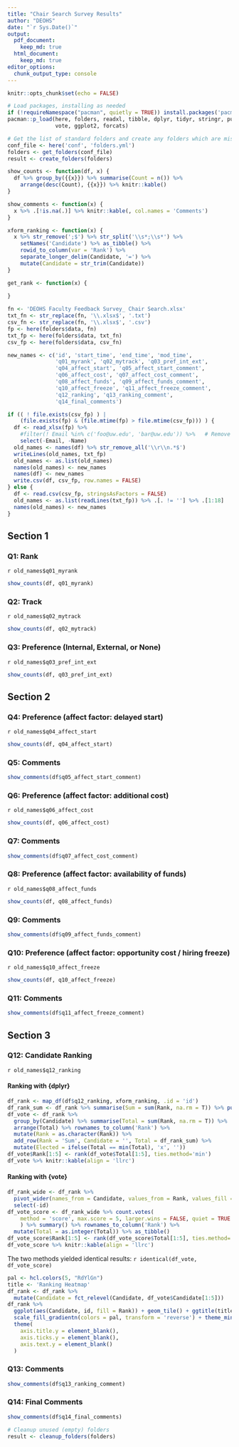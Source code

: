 ```yaml
---
title: "Chair Search Survey Results"
author: "DEOHS"
date: "`r Sys.Date()`"
output:
  pdf_document: 
    keep_md: true
  html_document:
    keep_md: true
editor_options:
  chunk_output_type: console
---
```


```r
knitr::opts_chunk$set(echo = FALSE)
```

```r
# Load packages, installing as needed
if (!requireNamespace("pacman", quietly = TRUE)) install.packages('pacman')
pacman::p_load(here, folders, readxl, tibble, dplyr, tidyr, stringr, purrr, 
               vote, ggplot2, forcats)
```

```r
# Get the list of standard folders and create any folders which are missing
conf_file <- here('conf', 'folders.yml')
folders <- get_folders(conf_file)
result <- create_folders(folders)
```

```r
show_counts <- function(df, x) {
  df %>% group_by({{x}}) %>% summarise(Count = n()) %>% 
    arrange(desc(Count), {{x}}) %>% knitr::kable()
}

show_comments <- function(x) {
  x %>% .[!is.na(.)] %>% knitr::kable(, col.names = 'Comments')
}

xform_ranking <- function(x) {
  x %>% str_remove(';$') %>% str_split('\\s*;\\s*') %>% 
    setNames('Candidate') %>% as_tibble() %>% 
    rowid_to_column(var = 'Rank') %>% 
    separate_longer_delim(Candidate, '=') %>% 
    mutate(Candidate = str_trim(Candidate))
}

get_rank <- function(x) {
  
}
```

```r
fn <- 'DEOHS Faculty Feedback Survey_ Chair Search.xlsx'
txt_fn <- str_replace(fn, '\\.xlsx$', '.txt')
csv_fn <- str_replace(fn, '\\.xlsx$', '.csv')
fp <- here(folders$data, fn)
txt_fp <- here(folders$data, txt_fn)
csv_fp <- here(folders$data, csv_fn)

new_names <- c('id', 'start_time', 'end_time', 'mod_time', 
               'q01_myrank', 'q02_mytrack', 'q03_pref_int_ext', 
               'q04_affect_start', 'q05_affect_start_comment',
               'q06_affect_cost', 'q07_affect_cost_comment', 
               'q08_affect_funds', 'q09_affect_funds_comment',
               'q10_affect_freeze', 'q11_affect_freeze_comment', 
               'q12_ranking', 'q13_ranking_comment', 
               'q14_final_comments')

if (( ! file.exists(csv_fp) ) | 
    (file.exists(fp) & (file.mtime(fp) > file.mtime(csv_fp))) ) {
  df <- read_xlsx(fp) %>% 
    #filter(! Email %in% c('foo@uw.edu', 'bar@uw.edu')) %>%   # Remove tests
    select(-Email, -Name)
  old_names <- names(df) %>% str_remove_all('\\r\\n.*$')
  writeLines(old_names, txt_fp)
  old_names <- as.list(old_names)
  names(old_names) <- new_names
  names(df) <- new_names
  write.csv(df, csv_fp, row.names = FALSE)
} else {
  df <- read.csv(csv_fp, stringsAsFactors = FALSE)
  old_names <- as.list(readLines(txt_fp)) %>% .[. != ''] %>% .[1:18]
  names(old_names) <- new_names
}
```

## Section 1

### Q1: Rank

`r old_names$q01_myrank`

```r
show_counts(df, q01_myrank)
```

### Q2: Track

`r old_names$q02_mytrack`

```r
show_counts(df, q02_mytrack)
```

### Q3: Preference (Internal, External, or None)

`r old_names$q03_pref_int_ext`

```r
show_counts(df, q03_pref_int_ext)
```

\newpage

## Section 2

### Q4: Preference (affect factor: delayed start)

`r old_names$q04_affect_start`

```r
show_counts(df, q04_affect_start)
```

### Q5: Comments

```r
show_comments(df$q05_affect_start_comment)
```

### Q6: Preference (affect factor: additional cost)

`r old_names$q06_affect_cost`

```r
show_counts(df, q06_affect_cost)
```

### Q7: Comments

```r
show_comments(df$q07_affect_cost_comment)
```

### Q8: Preference (affect factor: availability of funds)

`r old_names$q08_affect_funds`

```r
show_counts(df, q08_affect_funds)
```

### Q9: Comments

```r
show_comments(df$q09_affect_funds_comment)
```

### Q10: Preference (affect factor: opportunity cost / hiring freeze)

`r old_names$q10_affect_freeze`

```r
show_counts(df, q10_affect_freeze)
```

### Q11: Comments

```r
show_comments(df$q11_affect_freeze_comment)
```

\newpage

## Section 3

### Q12: Candidate Ranking

`r old_names$q12_ranking`

#### Ranking with {dplyr}

```r
df_rank <- map_df(df$q12_ranking, xform_ranking, .id = 'id')
df_rank_sum <- df_rank %>% summarise(Sum = sum(Rank, na.rm = T)) %>% pull(Sum)
df_vote <- df_rank %>% 
  group_by(Candidate) %>% summarise(Total = sum(Rank, na.rm = T)) %>%
  arrange(Total) %>% rownames_to_column('Rank') %>% 
  mutate(Rank = as.character(Rank)) %>% 
  add_row(Rank = 'Sum', Candidate = '', Total = df_rank_sum) %>% 
  mutate(Elected = ifelse(Total == min(Total), 'x', '')) 
df_vote$Rank[1:5] <- rank(df_vote$Total[1:5], ties.method='min')
df_vote %>% knitr::kable(align = 'llrc')
```

#### Ranking with {vote}

```r
df_rank_wide <- df_rank %>% 
  pivot_wider(names_from = Candidate, values_from = Rank, values_fill = NA) %>%
  select(-id)
df_vote_score <- df_rank_wide %>% count.votes(
    method = 'score', max.score = 5, larger.wins = FALSE, quiet = TRUE
    ) %>% summary() %>% rownames_to_column('Rank') %>% 
  mutate(Total = as.integer(Total)) %>% as_tibble()
df_vote_score$Rank[1:5] <- rank(df_vote_score$Total[1:5], ties.method='min')
df_vote_score %>% knitr::kable(align = 'llrc')
```

The two methods yielded identical results: `r identical(df_vote, df_vote_score)`

```r
pal <- hcl.colors(5, "RdYlGn")
title <- 'Ranking Heatmap'
df_rank <- df_rank %>%  
  mutate(Candidate = fct_relevel(Candidate, df_vote$Candidate[1:5]))
df_rank %>% 
  ggplot(aes(Candidate, id, fill = Rank)) + geom_tile() + ggtitle(title) + 
  scale_fill_gradientn(colors = pal, transform = 'reverse') + theme_minimal() + 
  theme(
    axis.title.y = element_blank(), 
    axis.ticks.y = element_blank(),
    axis.text.y = element_blank()
  )
```

### Q13: Comments

```r
show_comments(df$q13_ranking_comment)
```

\newpage

### Q14: Final Comments

```r
show_comments(df$q14_final_comments)
```

```r
# Cleanup unused (empty) folders
result <- cleanup_folders(folders)
```
